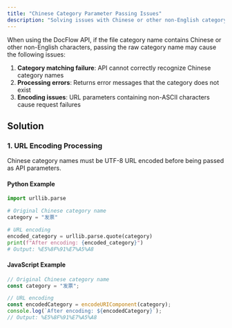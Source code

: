 ```yaml
---
title: "Chinese Category Parameter Passing Issues"
description: "Solving issues with Chinese or other non-English category names in API parameter passing"
---
```


When using the DocFlow API, if the file category name contains Chinese or other non-English characters, passing the raw category name may cause the following issues:

1. **Category matching failure**: API cannot correctly recognize Chinese category names
2. **Processing errors**: Returns error messages that the category does not exist
3. **Encoding issues**: URL parameters containing non-ASCII characters cause request failures

## Solution

### 1. URL Encoding Processing

Chinese category names must be UTF-8 URL encoded before being passed as API parameters.

#### Python Example

```python
import urllib.parse

# Original Chinese category name
category = "发票"

# URL encoding
encoded_category = urllib.parse.quote(category)
print(f"After encoding: {encoded_category}")
# Output: %E5%8F%91%E7%A5%A8
```

#### JavaScript Example

```javascript
// Original Chinese category name
const category = "发票";

// URL encoding
const encodedCategory = encodeURIComponent(category);
console.log(`After encoding: ${encodedCategory}`);
// Output: %E5%8F%91%E7%A5%A8
```